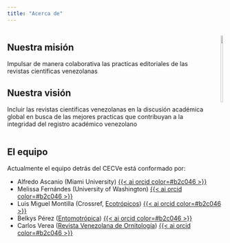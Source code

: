 ```yaml
---
title: "Acerca de"
---
```

::::{.columns}
:::{.column}
## Nuestra misión

Impulsar de manera colaborativa las practicas editoriales de las revistas científicas venezolanas

## Nuestra visión

Incluir las revistas cientificas venezolanas en la discusión académica global en busca de las mejores practicas que contribuyan a la integridad del registro académico venezolano 
:::
:::{.column}
![](cecve_logo.svg){width=80%}
:::

::::

## El equipo

Actualmente el equipo detrás del CECVe está conformado por:

- Alfredo Ascanio (Miami University) [{{< ai orcid color=#b2c046 >}}](https://orcid.org/0000-0001-9987-7977)
- Melissa Fernándes (University of Washington) [{{< ai orcid color=#b2c046 >}}](https://orcid.org/0000-0003-3944-4795)
- Luis Miguel Montilla (Crossref, [Ecotrópicos](https://ecotropicos.svecologia.org/index.php/home)) [{{< ai orcid color=#b2c046 >}}](https://orcid.org/0000-0002-7079-6775)
- Belkys Pérez ([Entomotrópica](http://saber.ucv.ve/ojs/index.php/rev_ento/index)) [{{< ai orcid color=#b2c046 >}}](https://orcid.org/0000-0002-4335-4496)
- Carlos Verea ([Revista Venezolana de Ornitología](https://uvovenezuela.org/volumenes/)) [{{< ai orcid color=#b2c046 >}}](https://orcid.org/0000-0002-1720-649X)

